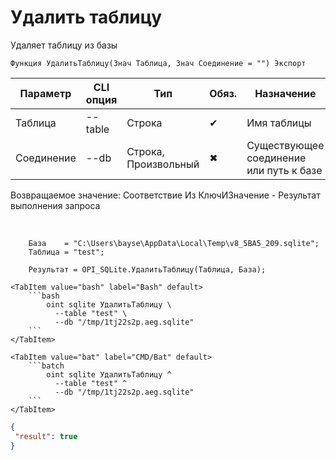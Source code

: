 ﻿---
sidebar_position: 10
description: Удалить таблицу и другие функции для работы с SQLite в Открытом пакете интеграций - бесплатной open-source библиотеке интеграций для 1С:Предприятие 8, OneScript и CLI
keywords: [1C, 1С, 1С:Предприятие, 1С:Предприятие 8.3, API, Интеграция, Сервисы, Обмен, OneScript, CLI, SQLite]
---


# Удалить таблицу
 Удаляет таблицу из базы



`Функция УдалитьТаблицу(Знач Таблица, Знач Соединение = "") Экспорт`

  | Параметр | CLI опция | Тип | Обяз. | Назначение |
  |-|-|-|-|-|
  | Таблица | --table | Строка | &#x2714; | Имя таблицы |
  | Соединение | --db | Строка, Произвольный | &#x2716; | Существующее соединение или путь к базе |

  
  Возвращаемое значение:   Соответствие Из КлючИЗначение - Результат выполнения запроса

<br/>




```bsl title="Пример использования для 1С:Предприятие/OneScript"
    База    = "C:\Users\bayse\AppData\Local\Temp\v8_5BA5_209.sqlite";
    Таблица = "test";

    Результат = OPI_SQLite.УдалитьТаблицу(Таблица, База);
```
    

 <Tabs>
  
    <TabItem value="bash" label="Bash" default>
        ```bash
            oint sqlite УдалитьТаблицу \
              --table "test" \
              --db "/tmp/1tj22s2p.aeg.sqlite"
        ```
    </TabItem>
  
    <TabItem value="bat" label="CMD/Bat" default>
        ```batch
            oint sqlite УдалитьТаблицу ^
              --table "test" ^
              --db "/tmp/1tj22s2p.aeg.sqlite"
        ```
    </TabItem>
</Tabs>


```json title="Результат"
{
 "result": true
}
```
